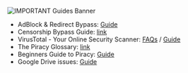 ![IMPORTANT Guides Banner](https://small.fileditchstuff.me/s19/WHKZbfxpmBaaudrQyRC.png)

* AdBlock & Redirect Bypass: [Guide](https://fmhy.net/beginners-guide#adblocking)
* Censorship Bypass Guide: [link](https://2305878273.7844380499.cfd/)
* VirusTotal - Your Online Security Scanner: [FAQs](https://rentry.co/piracy-faq-virustotal) / [Guide](https://rentry.co/VTGuide)
* The Piracy Glossary: [link](https://rentry.co/The-Piracy-Glossary)
* Beginners Guide to Piracy: [Guide](https://rentry.co/Piracy-BG)
* Google Drive issues: [Guide](https://rentry.org/google_drive)
